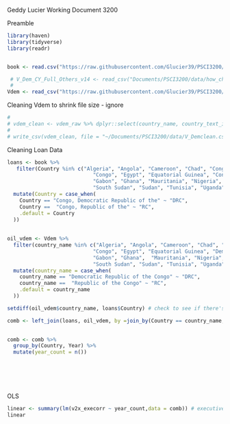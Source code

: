 Geddy Lucier
Working Document 3200 


Preamble
```r
library(haven)
library(tidyverse)
library(readr)


book <- read.csv("https://raw.githubusercontent.com/Glucier39/PSCI3200/refs/heads/main/data/how_china_lends_dataset_version_1_0__test/CLA-Database-Raw-Data-Public-2024-FIN.csv?token=GHSAT0AAAAAADAAVNNK7QVA2XWBYTLIQCZMZ7NJKAA") # China Loan Data

 # V_Dem_CY_Full_Others_v14 <- read_csv("Documents/PSCI3200/data/how_china_lends_dataset_version_1_0__test/V-Dem-CY-FullOthers-v14_csv_YyKfizl/V-Dem-CY-Full+Others-v14.csv")
 # 
Vdem <- read_csv("https://raw.githubusercontent.com/Glucier39/PSCI3200/refs/heads/main/data/V_Demclean.csv?token=GHSAT0AAAAAADAAVNNKSTQN4BWMUVM3PQUCZ7NJKYA")

```


Cleaning Vdem to shrink file size - ignore 
```r
# 
# vdem_clean <- vdem_raw %>% dplyr::select(country_name, country_text_id, year, v2x_corr, v2x_execorr, v2x_pubcorr)
# 
# write_csv(vdem_clean, file = "~/Documents/PSCI3200/data/V_Demclean.csv")

```

Cleaning Loan Data
```r
 
loans <- book %>% 
   filter(Country %in% c("Algeria", "Angola", "Cameroon", "Chad", "Congo", 
                            "Congo", "Egypt", "Equatorial Guinea", "Congo, Democratic Republic of the", "Congo, Republic of the",
                            "Gabon", "Ghana", "Mauritania", "Nigeria",
                            "South Sudan", "Sudan", "Tunisia", "Uganda")) %>% # filter for Africa  
  mutate(Country = case_when(
    Country == "Congo, Democratic Republic of the" ~ "DRC",
    Country ==  "Congo, Republic of the" ~ "RC",
    .default = Country
  ))
  
  
oil_vdem <- Vdem %>%
  filter(country_name %in% c("Algeria", "Angola", "Cameroon", "Chad", "Congo", 
                            "Congo", "Egypt", "Equatorial Guinea", "Democratic Republic of the Congo", "Republic of the Congo", 
                            "Gabon", "Ghana",  "Mauritania", "Nigeria",
                            "South Sudan", "Sudan", "Tunisia", "Uganda")) %>%
  mutate(country_name = case_when(
    country_name == "Democratic Republic of the Congo" ~ "DRC",
    country_name ==  "Republic of the Congo" ~ "RC",
    .default = country_name
  ))

setdiff(oil_vdem$country_name, loans$Country) # check to see if there's still any differences between the country names

comb <- left_join(loans, oil_vdem, by =join_by(Country == country_name, Year == year)) # check later 
  

comb <- comb %>%
  group_by(Country, Year) %>%
  mutate(year_count = n())
         



        
```


OLS
```r
linear <- summary(lm(v2x_execorr ~ year_count,data = comb)) # executive corruption indicator = strong correlation
linear


```


